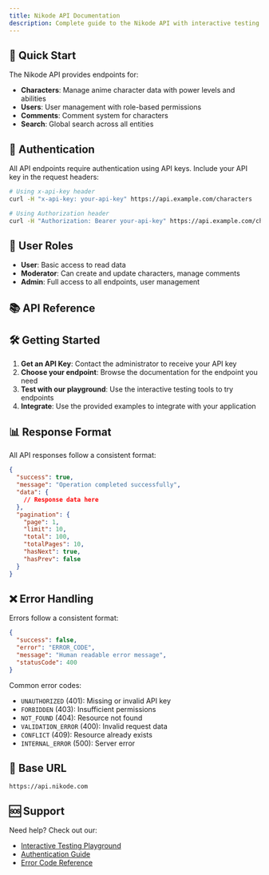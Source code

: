 ```yaml
---
title: Nikode API Documentation
description: Complete guide to the Nikode API with interactive testing
---
```


## 🚀 Quick Start

The Nikode API provides endpoints for:

- **Characters**: Manage anime character data with power levels and abilities
- **Users**: User management with role-based permissions
- **Comments**: Comment system for characters
- **Search**: Global search across all entities

## 🔐 Authentication

All API endpoints require authentication using API keys. Include your API key in the request headers:

```bash
# Using x-api-key header
curl -H "x-api-key: your-api-key" https://api.example.com/characters

# Using Authorization header
curl -H "Authorization: Bearer your-api-key" https://api.example.com/characters
```

## 👥 User Roles

- **User**: Basic access to read data
- **Moderator**: Can create and update characters, manage comments
- **Admin**: Full access to all endpoints, user management

## 📚 API Reference

<Cards>
  <Card
    title="Characters API"
    href="/docs/characters"
    description="Manage anime characters with power levels, abilities, and stats"
  />
  <Card
    title="Users API"
    href="/docs/users"
    description="User management with role-based permissions and profiles"
  />
  <Card
    title="Comments API"
    href="/docs/comments"
    description="Comment system for characters with moderation features"
  />
  <Card
    title="Search API"
    href="/docs/search"
    description="Global search across characters, users, and comments"
  />
  <Card
    title="Authentication"
    href="/docs/authentication"
    description="API key authentication and role-based authorization"
  />
  <Card
    title="Interactive Testing"
    href="/docs/testing"
    description="Test all API endpoints with our interactive playground"
  />
</Cards>

## 🛠️ Getting Started

1. **Get an API Key**: Contact the administrator to receive your API key
2. **Choose your endpoint**: Browse the documentation for the endpoint you need
3. **Test with our playground**: Use the interactive testing tools to try endpoints
4. **Integrate**: Use the provided examples to integrate with your application

## 📊 Response Format

All API responses follow a consistent format:

```json
{
  "success": true,
  "message": "Operation completed successfully",
  "data": {
    // Response data here
  },
  "pagination": {
    "page": 1,
    "limit": 10,
    "total": 100,
    "totalPages": 10,
    "hasNext": true,
    "hasPrev": false
  }
}
```

## ❌ Error Handling

Errors follow a consistent format:

```json
{
  "success": false,
  "error": "ERROR_CODE",
  "message": "Human readable error message",
  "statusCode": 400
}
```

Common error codes:

- `UNAUTHORIZED` (401): Missing or invalid API key
- `FORBIDDEN` (403): Insufficient permissions
- `NOT_FOUND` (404): Resource not found
- `VALIDATION_ERROR` (400): Invalid request data
- `CONFLICT` (409): Resource already exists
- `INTERNAL_ERROR` (500): Server error

## 🔗 Base URL

```
https://api.nikode.com
```

## 🆘 Support

Need help? Check out our:

- [Interactive Testing Playground](/docs/testing)
- [Authentication Guide](/docs/authentication)
- [Error Code Reference](/docs/errors)
